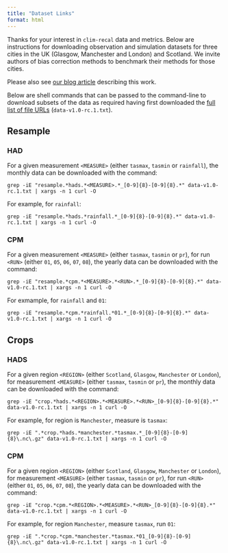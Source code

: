 ```yaml
---
title: "Dataset Links"
format: html
---
```


Thanks for your interest in `clim-recal` data and metrics. Below are instructions for downloading observation and simulation datasets for three cities in the UK (Glasgow, Manchester and London) and Scotland. We invite authors of bias correction methods to benchmark their methods for those cities.

Please also see [our blog article](https://urban-analytics-technology-platform.github.io/blog/platform_v2_release/) describing this work.

Below are shell commands that can be passed to the command-line to download subsets of the data as required having first downloaded the [full list of file URLs](urls/data-v1.0-rc.1.txt) (`data-v1.0-rc.1.txt`).

## Resample
### HAD
For a given measurement `<MEASURE>` (either `tasmax`, `tasmin` or `rainfall`), the monthly data can be downloaded with the command:
```shell
grep -iE "resample.*hads.*<MEASURE>.*_[0-9]{8}-[0-9]{8}.*" data-v1.0-rc.1.txt | xargs -n 1 curl -O
```
For example, for `rainfall`:
```shell
grep -iE "resample.*hads.*rainfall.*_[0-9]{8}-[0-9]{8}.*" data-v1.0-rc.1.txt | xargs -n 1 curl -O
```

### CPM
For a given measurement `<MEASURE>` (either `tasmax`, `tasmin` or `pr`), for run `<RUN>` (either `01`, `05`, `06`, `07`, `08`), the yearly data can be downloaded with the command:
```shell
grep -iE "resample.*cpm.*<MEASURE>.*<RUN>.*_[0-9]{8}-[0-9]{8}.*" data-v1.0-rc.1.txt | xargs -n 1 curl -O
```
For exmample, for `rainfall` and `01`:
```shell
grep -iE "resample.*cpm.*rainfall.*01.*_[0-9]{8}-[0-9]{8}.*" data-v1.0-rc.1.txt | xargs -n 1 curl -O
```

## Crops
### HADS
For a given region `<REGION>` (either `Scotland`, `Glasgow`, `Manchester` or `London`), for measurement `<MEASURE>` (either `tasmax`, `tasmin` or `pr`), the monthly data can be downloaded with the command:
```shell
grep -iE "crop.*hads.*<REGION>.*<MEASURE>.*<RUN>_[0-9]{8}-[0-9]{8}.*" data-v1.0-rc.1.txt | xargs -n 1 curl -O
```
For example, for region is `Manchester`, measure is `tasmax`:
```shell
grep -iE ".*crop.*hads.*manchester.*tasmax.*_[0-9]{8}-[0-9]{8}\.nc\.gz" data-v1.0-rc.1.txt | xargs -n 1 curl -O
```

### CPM
For a given region `<REGION>` (either `Scotland`, `Glasgow`, `Manchester` or `London`), for measurement `<MEASURE>` (either `tasmax`, `tasmin` or `pr`), for run `<RUN>` (either `01`, `05`, `06`, `07`, `08`), the yearly data can be downloaded with the command:
```shell
grep -iE "crop.*cpm.*<REGION>.*<MEASURE>.*<RUN>_[0-9]{8}-[0-9]{8}.*" data-v1.0-rc.1.txt | xargs -n 1 curl -O
```
For example, for region `Manchester`, measure `tasmax`, run `01`:
```shell
grep -iE ".*crop.*cpm.*manchester.*tasmax.*01_[0-9]{8}-[0-9]{8}\.nc\.gz" data-v1.0-rc.1.txt | xargs -n 1 curl -O
```
